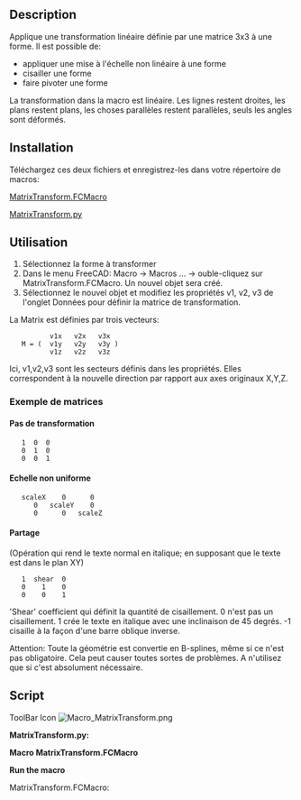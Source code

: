<languages/>
{{Macro/fr
|Name=MatrixTransform
|Icon=Macro_MatrixTransform.png
|Description=Transforme unobjet en modifiant la matrice 3x3 (parametrique).<br/> {{ColoredText|#ff0000|#ffff00|Cette macro est composée de 2 macro: '''MatrixTransform.FCMacro''' (lanceur) et '''MatrixTransform.py''' (exécuteur).}} <br/> Le '''.FCMacro''' est installé avec AddonManager vous devez installer la macro '''.py''' manuellement. <br/> Lien des deux macros: <br/> [https://github.com/DeepSOIC/FreeCAD-Macros/raw/master/MatrixTransform/MatrixTransform.FCMacro MatrixTransform.FCMacro] (lanceur) <br/> [https://github.com/DeepSOIC/FreeCAD-Macros/raw/master/MatrixTransform/MatrixTransform.py MatrixTransform.py] (exécuteur)
|Author=DeepSOIC
|Version=1.1
|Date=2024-12-09
|FCVersion=All
|Download=[https://www.freecadweb.org/wiki/images/d/db/Macro_MatrixTransform.png ToolBar Icon]
}}

==Description==
Applique une transformation linéaire définie par une matrice 3x3 à une forme. Il est possible de:
* appliquer une mise à l'échelle non linéaire à une forme
* cisailler une forme
* faire pivoter une forme

La transformation dans la macro est linéaire. Les lignes restent droites, les plans restent plans, les choses parallèles restent parallèles, seuls les angles sont déformés.

{{Codeextralink|https://raw.githubusercontent.com/DeepSOIC/FreeCAD-Macros/master/MatrixTransform/MatrixTransform.FCMacro}}

==Installation ==
Téléchargez ces deux fichiers et enregistrez-les dans votre répertoire de macros:

[https://github.com/DeepSOIC/FreeCAD-Macros/raw/master/MatrixTransform/MatrixTransform.FCMacro MatrixTransform.FCMacro]

[https://github.com/DeepSOIC/FreeCAD-Macros/raw/master/MatrixTransform/MatrixTransform.py MatrixTransform.py]

==Utilisation==
# Sélectionnez la forme à transformer
# Dans le menu FreeCAD: Macro → Macros ... → ouble-cliquez sur MatrixTransform.FCMacro. Un nouvel objet sera créé.
# Sélectionnez le nouvel objet et modifiez les propriétés v1, v2, v3 de l'onglet Données pour définir la matrice de transformation.

La Matrix est définies par trois vecteurs:

           v1x   v2x   v3x                  
    M = (  v1y   v2y   v3y )                  
           v1z   v2z   v3z                  
Ici, v1,v2,v3 sont les secteurs définis dans les propriétés. Elles correspondent à la nouvelle direction par rapport aux axes originaux X,Y,Z.

<span id="example_matrices"></span>
===Exemple de matrices===

====Pas de transformation====
    1  0  0
    0  1  0
    0  0  1

====Echelle non uniforme====
    scaleX    0      0
       0   scaleY    0
       0      0   scaleZ

====Partage====
(Opération qui rend le texte normal en italique; en supposant que le texte est dans le plan XY)
    1  shear  0
    0    1    0
    0    0    1
'Shear' coefficient qui définit la quantité de cisaillement. 0 n'est pas un cisaillement. 1 crée le texte en italique avec une inclinaison de 45 degrés. -1 cisaille à la façon d'une barre oblique inverse.


Attention: Toute la géométrie est convertie en B-splines, même si ce n'est pas obligatoire.
Cela peut causer toutes sortes de problèmes. A n'utilisez que si c'est absolument nécessaire.

==Script==


ToolBar Icon [[Image:Macro_MatrixTransform.png]]

{{clear}}

'''MatrixTransform.py:'''
{{MacroCode|code=

#***************************************************************************
#*                                                                         *
#*   Copyright (c) 2015 2024 - Victor Titov (DeepSOIC)                     *
#*                                               <vv.titov@gmail.com>      *  
#*                                                                         *
#*   This program is free software; you can redistribute it and/or modify  *
#*   it under the terms of the GNU Lesser General Public License (LGPL)    *
#*   as published by the Free Software Foundation; either version 2 of     *
#*   the License, or (at your option) any later version.                   *
#*   for detail see the LICENCE text file.                                 *
#*                                                                         *
#*   This program is distributed in the hope that it will be useful,       *
#*   but WITHOUT ANY WARRANTY; without even the implied warranty of        *
#*   MERCHANTABILITY or FITNESS FOR A PARTICULAR PURPOSE.  See the         *
#*   GNU Library General Public License for more details.                  *
#*                                                                         *
#*   You should have received a copy of the GNU Library General Public     *
#*   License along with this program; if not, write to the Free Software   *
#*   Foundation, Inc., 59 Temple Place, Suite 330, Boston, MA  02111-1307  *
#*   USA                                                                   *
#*                                                                         *
#***************************************************************************

__title__="Macro MatrixTransform"
__author__ = "DeepSOIC"
__doc__ = '''
Macro MatrixTransform.
Distorts geometry according to vector transformation defined by the matrix.

Matrix is defined by three vectors:
       v1x   v2x   v3x                  
M = (  v1y   v2y   v3y )                  
       v1z   v2z   v3z                  
Here, v1,v2,v3 are vectors that can be defined in properties. They correspond
to new directions of what was originally X,Y,Z axes.

exmaple matrices:

No transformation:
1  0  0
0  1  0
0  0  1

non-uniform scaling:
scaleX    0      0
   0   scaleY    0
   0      0   scaleZ

shearing (operation that makes regular text into italic; assuming text is in XY
plane):
1  shear  0
0    1    0
0    0    1
('shear' coefficient defines the amount of shearing. 0 is no shearing. 1 makes
the text italic by 45 degrees. -1 shears in backslash-like fashion.)


Warning. All geometry is converted to B-splines, even if it doesn't have to.
This can cause all sorts of trouble. Use only if absolutely necessary.
'''

import FreeCAD as App
if App.GuiUp:
    import FreeCADGui as Gui
import Part

def makeMatrixTransformFeature():
    '''makeMatrixTransformFeature(): makes a MatrixTransform parametric feature object. Returns the new object.'''
    obj = App.ActiveDocument.addObject("Part::FeaturePython","Transform")
    MatrixTransform(obj)
    ViewProviderMatrixTransform(obj.ViewObject)
    return obj

class MatrixTransform:
    "The FuseCompound object"
    def __init__(self,obj):
        obj.addProperty("App::PropertyLink","Base","MatrixTransform","Input shape")
        obj.addProperty("App::PropertyVector","v1","MatrixTransform","Vector for new X axis; first column of transform matrix.")
        obj.addProperty("App::PropertyVector","v2","MatrixTransform","Vector for new Y axis; second column of transform matrix.")
        obj.addProperty("App::PropertyVector","v3","MatrixTransform","Vector for new Z axis; third column of transform matrix.")
        obj.v1 = App.Vector(1,0,0)
        obj.v2 = App.Vector(1,1,0)
        obj.v3 = App.Vector(0,0,1)
        obj.Proxy = self
        

    def execute(self,obj):
        v1 = obj.v1
        v2 = obj.v2
        v3 = obj.v3
        m = App.Matrix(  v1.x, v2.x, v3.x, 0,
                         v1.y, v2.y, v3.y, 0,
                         v1.z, v2.z, v3.z, 0,
                         0,    0,    0,    1   )
        obj.Shape = obj.Base.Shape.transformGeometry(m)

class ViewProviderMatrixTransform:
    
    def __init__(self,vobj):
        vobj.Proxy = self
       
    def getIcon(self):
        return ""

    def attach(self, vobj):
        self.ViewObject = vobj
        self.Object = vobj.Object
  
    def setEdit(self,vobj,mode):
        return False
    
    def unsetEdit(self,vobj,mode):
        return

    def __getstate__(self):
        return None

    def __setstate__(self,state):
        return None

    def claimChildren(self):
        return [self.Object.Base]
        
    def onDelete(self, feature, subelements): # subelements is a tuple of strings
        try:
            self.Object.Base.ViewObject.show()
        except Exception as err:
            App.Console.PrintError("Error in onDelete: " + str(err)) #err.message
        return True

def run():
    sel = Gui.Selection.getSelection()
    try:
        if len(sel) != 1:
            raise Exception("Select a shape to transform, first! Then run this macro.")
        obj = makeMatrixTransformFeature()
        obj.Base = sel[0]
        obj.Proxy.execute(obj)
    except Exception as err:
        from PySide import QtGui
        mb = QtGui.QMessageBox()
        mb.setIcon(mb.Icon.Warning)
        mb.setText(str(err)) #err.message
        mb.setWindowTitle("Macro MatrixTransform")
        mb.exec_()
        App.Console.PrintError("Error in onDelete: " + str(err)) #err.message

##import MatrixTransform
##MatrixTransform.run()
}}

'''Macro MatrixTransform.FCMacro'''

{{MacroCode|code=
#***************************************************************************
#*                                                                         *
#*   Copyright (c) 2015 - Victor Titov (DeepSOIC)                          *
#*                                               <vv.titov@gmail.com>      *  
#*                                                                         *
#*   This program is free software; you can redistribute it and/or modify  *
#*   it under the terms of the GNU Lesser General Public License (LGPL)    *
#*   as published by the Free Software Foundation; either version 2 of     *
#*   the License, or (at your option) any later version.                   *
#*   for detail see the LICENCE text file.                                 *
#*                                                                         *
#*   This program is distributed in the hope that it will be useful,       *
#*   but WITHOUT ANY WARRANTY; without even the implied warranty of        *
#*   MERCHANTABILITY or FITNESS FOR A PARTICULAR PURPOSE.  See the         *
#*   GNU Library General Public License for more details.                  *
#*                                                                         *
#*   You should have received a copy of the GNU Library General Public     *
#*   License along with this program; if not, write to the Free Software   *
#*   Foundation, Inc., 59 Temple Place, Suite 330, Boston, MA  02111-1307  *
#*   USA                                                                   *
#*                                                                         *
#***************************************************************************

__title__="Macro MatrixTransform"
__author__ = "DeepSOIC"
__doc__ = '''
Macro MatrixTransform.
Distorts geometry according to vector transformation defined by the matrix.

Matrix is defined by three vectors:
       v1x   v2x   v3x                  
M = (  v1y   v2y   v3y )                  
       v1z   v2z   v3z                  
Here, v1,v2,v3 are vectors that can be defined in properties. They correspond
to new directions of what was originally X,Y,Z axes.

exmaple matrices:

No transformation:
1  0  0
0  1  0
0  0  1

non-uniform scaling:
scaleX    0      0
   0   scaleY    0
   0      0   scaleZ

shearing (operation that makes regular text into italic; assuming text is in XY
plane):
1  shear  0
0    1    0
0    0    1
('shear' coefficient defines the amount of shearing. 0 is no shearing. 1 makes
the text italic by 45 degrees. -1 shears in backslash-like fashion.)


Instruciotns:
Select the object to be sheared, then run the macro. A new object will be
created, with shear matrix filled in by default. Edit values of v1, v2, v3 to
change the behavior.

Warning. All geometry is converted to B-splines, even if it doesn't have to.
This can cause all sorts of trouble. Use only if absolutely necessary.
'''

import MatrixTransform
MatrixTransform.run()


}}

'''Run the macro'''

MatrixTransform.FCMacro:
{{Code|code=
import MatrixTransform
MatrixTransform.run()
}}